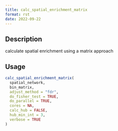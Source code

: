```yaml
--- 
title: calc_spatial_enrichment_matrix 
format: rst 
date: 2022-09-22 
--- 
```


## Description

calculate spatial enrichment using a matrix approach


## Usage

```r
calc_spatial_enrichment_matrix(
  spatial_network,
  bin_matrix,
  adjust_method = "fdr",
  do_fisher_test = TRUE,
  do_parallel = TRUE,
  cores = NA,
  calc_hub = FALSE,
  hub_min_int = 3,
  verbose = TRUE
)
```


